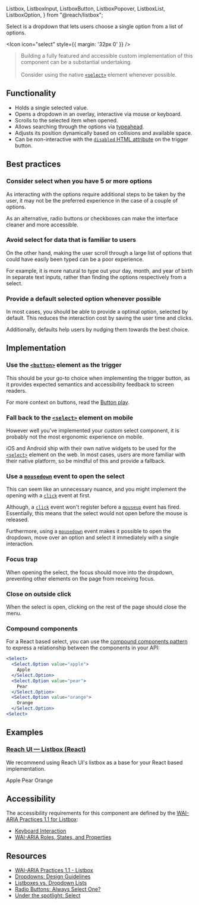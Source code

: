   Listbox,
  ListboxInput,
  ListboxButton,
  ListboxPopover,
  ListboxList,
  ListboxOption,
} from "@reach/listbox";

<article>

<Title>
  Select
</Title>

Select is a dropdown that lets users choose a single option from a list of options.

<Icon icon="select" style={{ margin: '32px 0' }} />

> Building a fully featured and accessible custom implementation of this component can be a substantial undertaking. <br /> <br />
> Consider using the native [`<select>`](https://developer.mozilla.org/en-US/docs/Web/HTML/Element/select) element whenever possible.

</article>

<article>

## Functionality

- Holds a single selected value.
- Opens a dropdown in an overlay, interactive via mouse or keyboard.
- Scrolls to the selected item when opened.
- Allows searching through the options via [typeahead](https://en.wikipedia.org/wiki/Typeahead).
- Adjusts its position dynamically based on collisions and available space.
- Can be non-interactive with the [`disabled` HTML attribute](https://developer.mozilla.org/en-US/docs/Web/HTML/Attributes/disabled) on the trigger button.

</article>

<article>

## Best practices

### Consider select when you have 5 or more options

As interacting with the options require additional steps to be taken by the user, it may not be the preferred experience in the case of a couple of options.

As an alternative, radio buttons or checkboxes can make the interface cleaner and more accessible.

### Avoid select for data that is familiar to users

On the other hand, making the user scroll through a large list of options that could have easily been typed can be a poor experience.

For example, it is more natural to type out your day, month, and year of birth in separate text inputs, rather than finding the options respectively from a select.

### Provide a default selected option whenever possible

In most cases, you should be able to provide a optimal option, selected by default.
This reduces the interaction cost by saving the user time and clicks.

Additionally, defaults help users by nudging them towards the best choice.

</article>

<article>

## Implementation

### Use the [`<button>`](https://developer.mozilla.org/en-US/docs/Web/HTML/Element/button) element as the trigger

This should be your go-to choice when implementing the trigger button, as it provides expected semantics and accessibility feedback to screen readers.

For more context on buttons, read the [Button play](/play/button).

### Fall back to the [`<select>`](https://developer.mozilla.org/en-US/docs/Web/HTML/Element/select) element on mobile

However well you've implemented your custom select component, it is probably not the most ergonomic experience on mobile.

iOS and Android ship with their own native widgets to be used for the [`<select>`](https://developer.mozilla.org/en-US/docs/Web/HTML/Element/select) element on the web.
In most cases, users are more familiar with their native platform, so be mindful of this and provide a fallback.

### Use a [`mousedown`](https://developer.mozilla.org/en-US/docs/Web/API/Element/mousedown_event) event to open the select

This can seem like an unnecessary nuance, and you might implement the opening with a [`click`](https://developer.mozilla.org/en-US/docs/Web/API/Element/click_event) event at first.

Although, a [`click`](https://developer.mozilla.org/en-US/docs/Web/API/Element/click_event) event won't register before a
[`mouseup`](https://developer.mozilla.org/en-US/docs/Web/API/Element/mouseup_event) event has fired.
Essentially, this means that the select would not open before the mouse is released.

Furthermore, using a [`mousedown`](https://developer.mozilla.org/en-US/docs/Web/API/Element/mousedown_event) event
makes it possible to open the dropdown, move over an option and select it immediately with a single interaction.

### Focus trap

When opening the select, the focus should move into the dropdown, preventing other elements on the page from receiving focus.

### Close on outside click

When the select is open, clicking on the rest of the page should close the menu.

### Compound components

For a React based select, you can use the [compound components pattern](https://kentcdodds.com/blog/compound-components-with-react-hooks) to express a relationship between the components in your API:

```jsx
<Select>
  <Select.Option value="apple">
    Apple
  </Select.Option>
  <Select.Option value="pear">
    Pear
  </Select.Option>
  <Select.Option value="orange">
    Orange
  </Select.Option>
<Select>
```

</article>

<article>

<article>

## Examples

### [Reach UI — Listbox (React)](https://reach.tech/listbox/)

We recommend using Reach UI's listbox as a base for your React based implementation.

<Listbox defaultValue="apple">
    <ListboxOption value="apple">Apple</ListboxOption>
    <ListboxOption value="pear">Pear</ListboxOption>
    <ListboxOption value="orange">Orange</ListboxOption>
</Listbox>

</article>

<article>

</article>

## Accessibility

The accessibility requirements for this component are defined by the [WAI-ARIA Practices 1.1 for Listbox](https://www.w3.org/TR/wai-aria-practices/#Listbox):

- [Keyboard Interaction](https://www.w3.org/TR/wai-aria-practices/#listbox_kbd_interaction)
- [WAI-ARIA Roles, States, and Properties](https://www.w3.org/TR/wai-aria-practices/#listbox_roles_states_props)

</article>

<article>

## Resources

- [WAI-ARIA Practices 1.1 - Listbox](https://www.w3.org/TR/wai-aria-practices/#Listbox)
- [Dropdowns: Design Guidelines](https://www.nngroup.com/articles/drop-down-menus/)
- [Listboxes vs. Dropdown Lists](https://www.nngroup.com/articles/listbox-dropdown/)
- [Radio Buttons: Always Select One?](https://www.nngroup.com/articles/radio-buttons-default-selection/)
- [Under the spotlight: Select](https://www.modulz.app/blog/under-the-spotlight-select)

</article>
